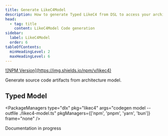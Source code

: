 ```yaml
---
title: Generate LikeC4Model
description: How to generate Typed LikeC4 from DSL to access your architecture model programmatically.
head:
  - tag: title
    content: LikeC4Model Code generation
sidebar:
  label: LikeC4Model
  order: 6
tableOfContents:
  minHeadingLevel: 2
  maxHeadingLevel: 6    
---
```



<p>
<a href="https://www.npmjs.com/package/likec4" target="_blank">![NPM Version](https://img.shields.io/npm/v/likec4)</a>
</p>

Generate source code artifacts from architecture model.

## Typed Model

<PackageManagers
   type="dlx"
   pkg="likec4"
   args="codegen model --outfile ./likec4-model.ts"
   pkgManagers={['npm', 'pnpm', 'yarn', 'bun']}
   frame="none"
   />

<Aside type='caution' title="In progress" >
  Documentation in progress
</Aside>
